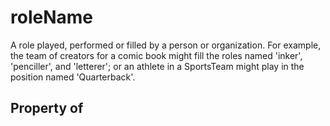   

# roleName

A role played, performed or filled by a person or organization. For example, the team of creators for a comic book might fill the roles named 'inker', 'penciller', and 'letterer'; or an athlete in a SportsTeam might play in the position named 'Quarterback'.

## Property of



